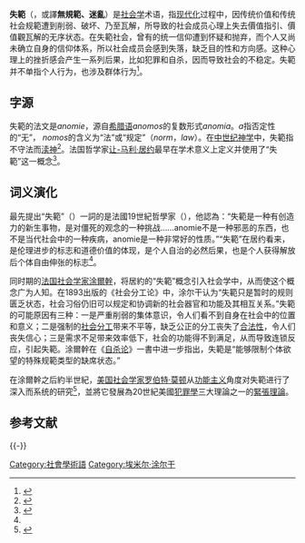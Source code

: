 {{noteTA
|T=zh-hans:失范; zh-hant:失範
|1=zh-hans:涂尔干; zh-hant:涂爾幹
}}
'''失範'''（{{lang|en|Anomie}}，或譯'''無規範、迷亂'''）是[[社会学|社会学]]术语，指[[现代化|现代化]]过程中，因传统价值和传统社会规範遭到削弱、破坏、乃至瓦解，所导致的社会成员心理上失去價值指引、價值觀瓦解的无序状态。在失範社会，曾有的统一信仰遭到怀疑和抛弃，而个人又尚未确立自身的信仰体系，所以社会成员会感到失落，缺乏目的性和方向感。这种心理上的挫折感会产生一系列后果，比如犯罪和自杀，因而导致社会的不稳定。失範并不单指个人行为，也涉及群体行为<ref>{{Cite book|author=Anthony Giddens|title=《社会学》|editor=赵旭东等译|publisher=北京大学出版社|location=[[北京市|北京市]]|year=2003年|pages=194|language=zh-hans|accessdate=2011-06-27}}</ref>。

==字源==
失範的法文是''anomie''，源自[[希腊语|希腊语]]''anomos''的复数形式''anomia''。''a''指否定性的“无”， ''nomos''的含义为“法”或“规定”（''norm''，''law''）。在[[中世纪神学|中世纪神学]]中，失範指不守法而[[渎神|渎神]]<ref>{{cite web|url=http://www.acriticism.com/article.asp?Newsid=10393&type=1001|title=学术失範的社会学解读——以失範理论为视角|accessdate=2009-04-28|author=秦乃思|language=zh-hans|publisher=学术批评网}}{{dead link|date=2017年12月 |bot=InternetArchiveBot |fix-attempted=yes }}</ref>。法国哲学家[[让-马利·居约|让-马利·居约]]最早在学术意义上定义并使用了“失範”这一概念<ref name="朱力">{{cite book |title=《变迁之痛——转型期的社会失範研究》|accessdate=2009-04-28 |author=朱力 |publisher=社会科学文献出版社|location=北京市|language=zh-hans|isbn=7802301734}}</ref>。

==词义演化==
最先提出“失範”（{{lang-fr|L'anomie}}）一詞的是法國19世紀哲學家{{link-fr|讓·馬利·居约|Jean-Marie Guyau}}（{{lang-fr|Jean-Marie Guyau}}），他認為：“失範是一种有创造力的新生事物，是对僵死的观念的一种挑战……anomie不是一种邪恶的东西，也不是当代社会中的一种疾病，anomie是一种非常好的性质。”“失範”在居约看来，是伦理进步的标志和道德价值的体现，是个人自治的必然后果，也是个人获得解放后个体自由伸张的标志<ref name="朱力"/>。

同时期的[[法国|法国]][[社会学家|社会学家]][[涂爾幹|涂爾幹]]，将居約的“失範”概念引入社会学中，从而使这个概念广为人知。在1893出版的《社会分工论》中，涂尔干认为“失範只是暂时的规则匮乏状态，社会习俗仍旧可以规定和协调新的社会器官和功能及其相互关系。”失範的可能原因有三种：一是严重削弱的集体意识，令人们看不到自身在社会中的位置和意义；二是强制的[[社会分工|社会分工]]带来不平等，缺乏公正的分工丧失了[[合法性|合法性]]，令人们丧失信心；三是需求不足带来效率低下，社会的功能得不到满足，从而导致连锁反应，引起失範。涂爾幹在《[[自杀论|自杀论]]》一書中进一步指出，失範是“能够限制个体欲望的特殊规範类型的缺席状态。”

在涂爾幹之后約半世紀，[[美国|美国]][[社会学家|社会学家]][[罗伯特·莫顿|罗伯特·莫顿]]从[[功能主义|功能主义]]角度对失範进行了深入而系统的研究<ref>{{Cite journal|author=R. Merton. Anomie|coauthor=Marshall B. Clinard|title=''Anomia and Social Interaction''|journal=Anomie and Deviant Behavior|location=New York|publisher=Free Press|year=1964|pages=226-228|language=en}}</ref>，並將它發展為20世紀美國[[犯罪學|犯罪學]]三大理論之一的[[緊張理論|緊張理論]]。

== 参考文献 ==
{{Reflist|30em}}

{{-}}
{{Authority control}}

[[Category:社會學術語|Category:社會學術語]]
[[Category:埃米尔·涂尔干|Category:埃米尔·涂尔干]]